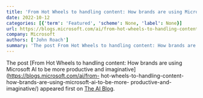 ```yaml
---
title: 'From Hot Wheels to handling content: How brands are using Microsoft AI to be more productive and imaginative'
date: 2022-10-12
categories: [{'term': 'Featured', 'scheme': None, 'label': None}]
url: https://blogs.microsoft.com/ai/from-hot-wheels-to-handling-content-how-brands-are-using-microsoft-ai-to-be-more-productive-and-imaginative/
company: Microsoft
authors: ['John Roach']
summary: 'The post From Hot Wheels to handling content: How brands are using Microsoft AI to be more productive and imaginative appeared first on The AI Blog.'
---
```



The post [From Hot Wheels to handling content: How brands are using Microsoft
AI to be more productive and imaginative](https://blogs.microsoft.com/ai/from-
hot-wheels-to-handling-content-how-brands-are-using-microsoft-ai-to-be-more-
productive-and-imaginative/) appeared first on [The AI
Blog](https://blogs.microsoft.com/ai).

